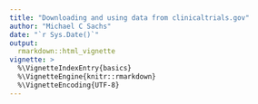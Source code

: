 ```yaml
---
title: "Downloading and using data from clinicaltrials.gov"
author: "Michael C Sachs"
date: "`r Sys.Date()`"
output: 
  rmarkdown::html_vignette
vignette: >
  %\VignetteIndexEntry{basics}
  %\VignetteEngine{knitr::rmarkdown}
  %\VignetteEncoding{UTF-8}
---
```


<!-- ## R interface to clinicaltrials.gov -->

<!-- [Clinicaltrials.gov](http://clinicaltrials.gov) ClinicalTrials.gov is a registry and results database of publicly and privately supported clinical studies of human participants conducted around the world. Users can search for information about and results from those trials. This package provides a set of functions to interact with the search and download features. Results are downloaded to temporary directories and returned as R objects. -->

<!-- ### Installation -->

<!-- The package is available on CRAN and can be installed as usual. To install the latest version from github, use -->
<!-- `devtools::install_github()`, as follows: -->

<!-- ```{r, eval = FALSE} -->
<!-- install.packages("devtools") -->
<!-- library(devtools) -->
<!-- install_github("sachsmc/rclinicaltrials") -->
<!-- ``` -->


<!-- ### Basic usage -->

<!-- The main function is `clinicaltrials_search()`. Here's an example of its use: -->

<!-- ```{r} -->
<!-- library(rclinicaltrials) -->
<!-- library(ggplot2) -->
<!-- library(dplyr) -->

<!-- z <- clinicaltrials_search(query = 'lime') -->
<!-- str(z) -->
<!-- ``` -->

<!-- This gives you basic information about the trials. Before searching or downloading, you can determine how many results will be returned using the `clinicaltrials_count()` function: -->

<!-- ```{r} -->
<!-- clinicaltrials_count(query = "myeloma") -->
<!-- clinicaltrials_count(query = "29485tksrw@") -->
<!-- ``` -->

<!-- The query can be a single string which will be passed to the "search terms" field on clinicaltrials.gov. Terms can be combined using the logical operators AND, OR, and NOT. Advanced searches can be performed by passing a vector of key=value pairs as strings. For example, to search for cancer interventional studies,  -->

<!-- ```{r} -->
<!-- clinicaltrials_count(query = c("type=Intr", "cond=cancer")) -->
<!-- ``` -->

<!-- The possible advance search terms are included in the `advanced_search_terms` data frame which comes with the package. The data frame has the keys, description, and a link to the help webpage which will explain the possible values of the search terms. To open the help page for `cond`, for instance, run `browseURL(advanced_search_terms["cond", "help"])`. -->

<!-- ```{r} -->
<!-- head(advanced_search_terms) -->
<!-- ``` -->

<!-- To download detailed study information, including results, use `clinicaltrials_download()`: -->

<!-- ```{r} -->
<!-- y <- clinicaltrials_download(query = 'myeloma', count = 10, include_results = TRUE) -->
<!-- str(y) -->
<!-- ``` -->

<!-- This returns a list of dataframes that have a common key variable: `nct_id`. Optionally, you can get the long text fields and/or study results (if available). Study results are also returned as a list of dataframes, contained within the list.  -->

<!-- ### How to use the results -->

<!-- The data come from a relational database with lots of text fields, so it may take some effort to get the data into a flat format for analysis. For that reason, results come back from the `clinicaltrials_download` function as a list of dataframes. Each dataframe has a common key variable: `nct_id`. To merge dataframes, use this key. Otherwise, you can analyze the dataframes separately. They are organized into study information, locations, outcomes, interventions, results, and textblocks. Results, where available, is itself a list with three dataframes: participant flow, baseline data, and outcome data.  -->

<!-- Results tables are stored in long format, so there are often multiple rows per study, each corresponding to a different group or outcome. Let's look at an example, the cumulative enrollment of men and women in phase III, melanoma, interventional studies over time. We can also pass the query as a list of named items. -->

<!-- ```{r} -->
<!-- melanom <- clinicaltrials_search(query = c("cond=melanoma", "phase=2",  -->
<!--                                            "type=Intr", "rslt=With"),  -->
<!--                                  count = 1e6) -->
<!-- nrow(melanom) -->
<!-- table(melanom$status.text) -->

<!-- melanom2 <- clinicaltrials_search(query = list(cond = "melanoma", phase = "2",  -->
<!--                                            type = "Intr", rslt = "With"),  -->
<!--                                  count = 1e6) -->
<!-- nrow(melanom) -->

<!-- ``` -->

<!-- Now to download the data and summarize it: -->

<!-- ```{r check, eval = FALSE} -->
<!-- melanom_information <- clinicaltrials_download(query = c("cond=melanoma", "phase=2",  -->
<!--                                                          "type=Intr", "rslt=With"),  -->
<!--                                                count = 1e6, include_results = TRUE) -->
<!-- ``` -->

<!-- ```{r reup, include = FALSE} -->
<!-- load("melanom_info.RData") -->
<!-- ``` -->

<!-- ```{r fig, fig.width = 6.5, fig.height = 5} -->

<!-- summary(melanom_information$study_results$baseline_data) -->

<!-- gend_data <- subset(melanom_information$study_results$baseline_data,  -->
<!--                     title == "Gender" & arm != "Total") -->

<!-- gender_counts <- gend_data %>% group_by(nct_id, subtitle) %>%  -->
<!--   do( data.frame( -->
<!--     count = sum(as.numeric(paste(.$value)), na.rm = TRUE) -->
<!--     )) -->

<!-- dates <- melanom_information$study_information$study_info[, c("nct_id", "start_date")] -->
<!-- dates$year <- sapply(strsplit(paste(dates$start_date), " "), function(d) as.numeric(d[2])) -->

<!-- counts <- merge(gender_counts, dates, by = "nct_id") -->

<!-- cts <- counts %>% group_by(year, subtitle) %>% -->
<!--   summarize(count = sum(count)) -->
<!-- colnames(cts)[2] <- "Gender" -->

<!-- ggplot(cts, aes(x = year, y = cumsum(count), color = Gender)) +  -->
<!--   geom_line() + geom_point() +  -->
<!--   labs(title = "Cumulative enrollment into Phase III, \n interventional trials in Melanoma, by gender") +  -->
<!--   scale_y_continuous("Cumulative Enrollment")  -->

<!-- ``` -->
